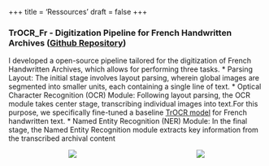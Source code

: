 
+++
  title = 'Ressources'
  draft = false
  +++
    
    
### TrOCR_Fr - Digitization Pipeline for French Handwritten Archives ([Github Repository](https://github.com/handwrittenOCR/trocr_handwritten)) ###

I developed a open-source pipeline tailored for the digitization of French Handwritten Archives, which allows for performing
three tasks.
* Parsing Layout: The initial stage involves layout parsing, wherein global images are segmented into smaller units, each containing a single line of text.
* Optical Character Recognition (OCR) Module: Following layout parsing, the OCR module takes center stage, transcribing individual images into text.For this purpose, we specifically fine-tuned a baseline [TrOCR model](https://github.com/microsoft/unilm/tree/master/trocr) for French handwritten text. 
* Named Entity Recognition (NER) Module: In the final stage, the Named Entity Recognition module
extracts key information from the transcribed archival content

<div id="banner" style="display: flex; justify-content: space-between; align-items: center;">
  
  <div class="inline-block" style="flex: 1; text-align: center;">
  <img src="http://mariebeigelman.github.io/images/layout.jpg" style="max-width: 40%; max-height: 30%;">
  </div>
  
  <div class="inline-block" style="flex: 1; text-align: center;">
  <img src="http://mariebeigelman.github.io/images/NER.png" style="max-width: 60%; max-height: 60%;">
  </div>
  
  </div>